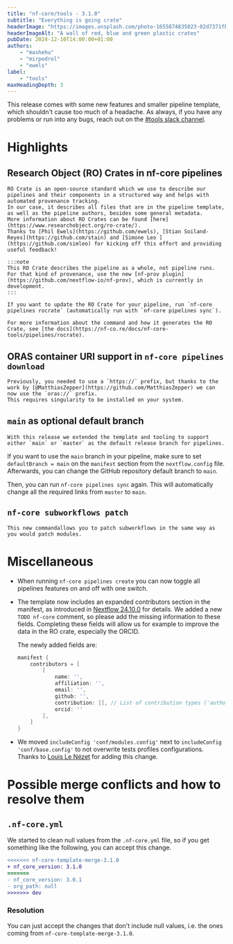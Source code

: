 ```yaml
---
title: "nf-core/tools - 3.1.0"
subtitle: "Everything is going crate"
headerImage: "https://images.unsplash.com/photo-1655874835023-02d7371fbe90"
headerImageAlt: "A wall of red, blue and green plastic crates"
pubDate: 2024-12-10T14:00:00+01:00
authors:
    - "mashehu"
    - "mirpedrol"
    - "ewels"
label:
    - "tools"
maxHeadingDepth: 3
---
```


This release comes with some new features and smaller pipeline template, which shouldn't cause too much of a headache.
As always, if you have any problems or run into any bugs, reach out on the [#tools slack channel](https://nfcore.slack.com/archives/CE5LG7WMB).

# Highlights

## Research Object (RO) Crates in nf-core pipelines

    RO Crate is an open-source standard which we use to describe our pipelines and their components in a structured way and helps with automated provenance tracking.
    In our case, it describes all files that are in the pipeline template, as well as the pipeline authors, besides some general metadata.
    More information about RO Crates can be found [here](https://www.researchobject.org/ro-crate/).
    Thanks to [Phil Ewels](https://github.com/ewels), [Stian Soiland-Reyes](https://github.com/stain) and [Simone Leo ](https://github.com/simleo) for kicking off this effort and providing useful feedback!

    :::note
    This RO Crate describes the pipeline as a whole, not pipeline runs.
    For that kind of provenance, use the new [nf-prov plugin](https://github.com/nextflow-io/nf-prov), which is currently in development.
    :::

    If you want to update the RO Crate for your pipeline, run `nf-core pipelines rocrate` (automatically run with `nf-core pipelines sync`).

    For more information about the command and how it generates the RO Crate, see [the docs](https://nf-co.re/docs/nf-core-tools/pipelines/rocrate).

## ORAS container URI support in `nf-core pipelines download`

    Previously, you needed to use a `https://` prefix, but thanks to the work by [@MatthiasZepper](https://github.com/MatthiasZepper) we can now use the `oras://` prefix.
    This requires singularity to be installed on your system.

## `main` as optional default branch

    With this release we extended the template and tooling to support either `main` or `master` as the default release branch for pipelines.

If you want to use the `main` branch in your pipeline, make sure to set `defaultBranch = main` on the `manifest` section from the `nextflow.config` file. Afterwards, you can change the GitHub repository default branch to `main`.

Then, you can run `nf-core pipelines sync` again. This will automatically change all the required links from `master` to `main`.

## `nf-core subworkflows patch`

    This new commandallows you to patch subworkflows in the same way as you would patch modules.

# Miscellaneous

- When running `nf-core pipelines create` you can now toggle all pipelines features on and off with one switch.
- The template now includes an expanded contributors section in the manifest, as introduced in [Nextflow 24.10.0](https://www.nextflow.io/docs/latest/reference/config.html#manifest) for details.
  We added a new `TODO nf-core` comment, so please add the missing information to these fields.
  Completing these fields will allow us for example to improve the data in the RO crate, especially the ORCID.

    The newly added fields are:

    ```groovy title="nextflow.config" {2-11}
    manifest {
        contributors = [
            [
                name: '',
                affiliation: '',
                email: '',
                github: '',
                contribution: [], // List of contribution types ('author', 'maintainer' or 'contributor')
                orcid: ''
            ],
        ]
    }
    ```

- We moved `includeConfig 'conf/modules.config'` next to `includeConfig 'conf/base.config'` to not overwrite tests profiles configurations.
  Thanks to [Louis Le Nézet](https://github.com/LouisLeNezet) for adding this change.

# Possible merge conflicts and how to resolve them

## `.nf-core.yml`

We started to clean null values from the `.nf-core.yml` file, so if you get something like the following, you can accept this change.

```diff
<<<<<<< nf-core-template-merge-3.1.0
+ nf_core_version: 3.1.0
=======
- nf_core_version: 3.0.1
- org_path: null
>>>>>>> dev
```

### Resolution

You can just accept the changes that don't include null values, i.e. the ones coming from `nf-core-template-merge-3.1.0`.
